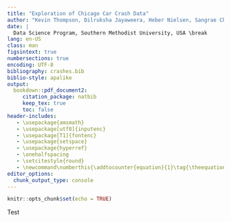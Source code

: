 ```yaml
---
title: "Exploration of Chicago Car Crash Data"
author: "Kevin Thompson, Dilruksha Jayaweera, Heber Nielsen, Sangrae Cho, Pradeep (Last Name)"
date: |
  Data Science Program, Southern Methodist University, USA \break
lang: en-US
class: man
figsintext: true
numbersections: true
encoding: UTF-8
bibliography: crashes.bib
biblio-style: apalike
output:
  bookdown::pdf_document2:
     citation_package: natbib
     keep_tex: true
     toc: false
header-includes:
   - \usepackage{amsmath}
   - \usepackage[utf8]{inputenc}
   - \usepackage[T1]{fontenc}
   - \usepackage{setspace}
   - \usepackage{hyperref}
   - \onehalfspacing
   - \setcitestyle{round}
   - \newcommand\numberthis{\addtocounter{equation}{1}\tag{\theequation}}
editor_options: 
  chunk_output_type: console
---
```


```r
knitr::opts_chunk$set(echo = TRUE)
```

Test

